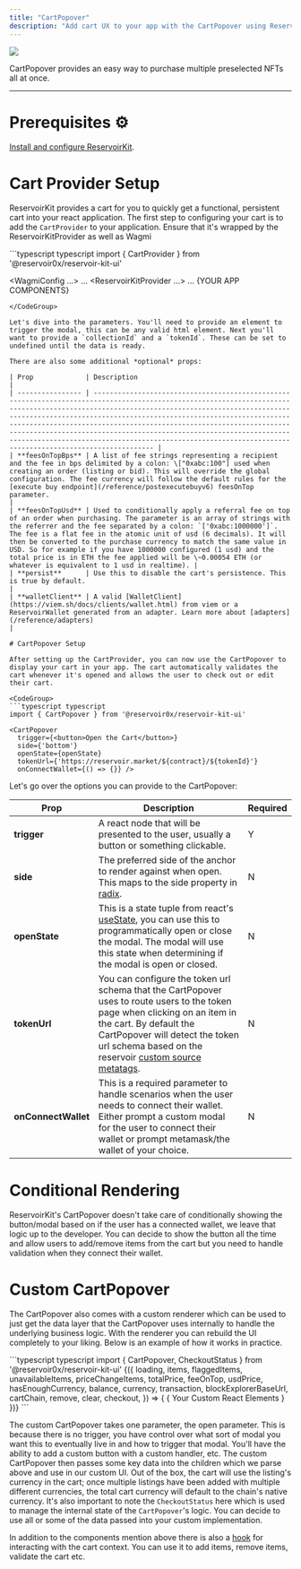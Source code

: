 ```yaml
---
title: "CartPopover"
description: "Add cart UX to your app with the CartPopover using ReservoirKit"
---
```


![](/images/reference/c6d1ad8-image.png)

CartPopover provides an easy way to purchase multiple preselected NFTs all at once.

***

# Prerequisites ⚙️

[Install and configure ReservoirKit](/reference/installing-reservoirkit).

# Cart Provider Setup

ReservoirKit provides a cart for you to quickly get a functional, persistent cart into your react application. The first step to configuring your cart is to add the `CartProvider` to your application. Ensure that it's wrapped by the ReservoirKitProvider as well as Wagmi

<CodeGroup>
  ```typescript typescript
  import { CartProvider } from '@reservoir0x/reservoir-kit-ui'

  <WagmiConfig ...>
   ...
    <ReservoirKitProvider ...>
   ...
      <CartProvider>
        {YOUR APP COMPONENTS}
      </CartProvider>
    </ReservoirKitProvider>
  </WagmiConfig>
  ```
</CodeGroup>

Let's dive into the parameters. You'll need to provide an element to trigger the modal, this can be any valid html element. Next you'll want to provide a `collectionId` and a `tokenId`. These can be set to undefined until the data is ready.

There are also some additional *optional* props:

| Prop             | Description                                                                                                                                                                                                                                                                                                                                                                                                                                                                                                               |
| ---------------- | ------------------------------------------------------------------------------------------------------------------------------------------------------------------------------------------------------------------------------------------------------------------------------------------------------------------------------------------------------------------------------------------------------------------------------------------------------------------------------------------------------------------------- |
| **feesOnTopBps** | A list of fee strings representing a recipient and the fee in bps delimited by a colon: \["0xabc:100"] used when creating an order (listing or bid). This will override the global configuration. The fee currency will follow the default rules for the [execute buy endpoint](/reference/postexecutebuyv6) feesOnTop parameter.                                                                                                                                                                                         |
| **feesOnTopUsd** | Used to conditionally apply a referral fee on top of an order when purchasing. The parameter is an array of strings with the referrer and the fee separated by a colon: `['0xabc:1000000']`. The fee is a flat fee in the atomic unit of usd (6 decimals). It will then be converted to the purchase currency to match the same value in USD. So for example if you have 1000000 configured (1 usd) and the total price is in ETH the fee applied will be \~0.00054 ETH (or whatever is equivalent to 1 usd in realtime). |
| **persist**      | Use this to disable the cart's persistence. This is true by default.                                                                                                                                                                                                                                                                                                                                                                                                                                                      |
| **walletClient** | A valid [WalletClient](https://viem.sh/docs/clients/wallet.html) from viem or a ReservoirWallet generated from an adapter. Learn more about [adapters](/reference/adapters)                                                                                                                                                                                                                                                                                                                                               |

# CartPopover Setup

After setting up the CartProvider, you can now use the CartPopover to display your cart in your app. The cart automatically validates the cart whenever it's opened and allows the user to check out or edit their cart.

<CodeGroup>
  ```typescript typescript
  import { CartPopover } from '@reservoir0x/reservoir-kit-ui'

  <CartPopover 
    trigger={<button>Open the Cart</button>}
    side={'bottom'}
    openState={openState}
    tokenUrl={'https://reservoir.market/${contract}/${tokenId}'}
    onConnectWallet={() => {}} />
  ```
</CodeGroup>

Let's go over the options you can provide to the CartPopover:

| Prop                | Description                                                                                                                                                                                                                                                                                     | Required |
| ------------------- | ----------------------------------------------------------------------------------------------------------------------------------------------------------------------------------------------------------------------------------------------------------------------------------------------- | -------- |
| **trigger**         | A react node that will be presented to the user, usually a button or something clickable.                                                                                                                                                                                                       | Y        |
| **side**            | The preferred side of the anchor to render against when open. This maps to the side property in [radix](https://www.radix-ui.com/docs/primitives/components/popover#content).                                                                                                                   | N        |
| **openState**       | This is a state tuple from react's [useState](https://reactjs.org/docs/hooks-state.html), you can use this to programmatically open or close the modal. The modal will use this state when determining if the modal is open or closed.                                                          | N        |
| **tokenUrl**        | You can configure the token url schema that the CartPopover uses to route users to the token page when clicking on an item in the cart. By default the CartPopover will detect the token url schema based on the reservoir [custom source metatags](/docs/marketplace-source-attribution-copy). | N        |
| **onConnectWallet** | This is a required parameter to handle scenarios when the user needs to connect their wallet. Either prompt a custom modal for the user to connect their wallet or prompt metamask/the wallet of your choice.                                                                                   | N        |

# Conditional Rendering

ReservoirKit's CartPopover doesn't take care of conditionally showing the button/modal based on if the user has a connected wallet, we leave that logic up to the developer. You can decide to show the button all the time and allow users to add/remove items from the cart but you need to handle validation when they connect their wallet.

# Custom CartPopover

The CartPopover also comes with a custom renderer which can be used to just get the data layer that the CartPopover uses internally to handle the underlying business logic. With the renderer you can rebuild the UI completely to your liking. Below is an example of how it works in practice.

<CodeGroup>
  ```typescript typescript
  import { CartPopover, CheckoutStatus } from '@reservoir0x/reservoir-kit-ui'

  <CartPopover open={open}>
      {({
        loading,
        items,
        flaggedItems,
        unavailableItems,
        priceChangeItems,
        totalPrice,
        feeOnTop,
        usdPrice,
        hasEnoughCurrency,
        balance,
        currency,
        transaction,
        blockExplorerBaseUrl,
  	    cartChain,
        remove,
        clear,
        checkout,
      }) => {
    { Your Custom React Elements }
    })}
  </CartPopover.Custom>
  ```
</CodeGroup>

The custom CartPopover takes one parameter, the open parameter. This is because there is no trigger, you have control over what sort of modal you want this to eventually live in and how to trigger that modal. You'll have the ability to add a custom button with a custom handler, etc. The custom CartPopover then passes some key data into the children which we parse above and use in our custom UI. Out of the box, the cart will use the listing's currency in the cart; once multiple listings have been added with multiple different currencies, the total cart currency will default to the chain's native currency. It's also important to note the `CheckoutStatus` here which is used to manage the internal state of the `CartPopover`'s logic. You can decide to use all or some of the data passed into your custom implementation.

In addition to the components mention above there is also a [hook](/reference/reservoirkit-hooks#usecart) for interacting with the cart context. You can use it to add items, remove items, validate the cart etc.

